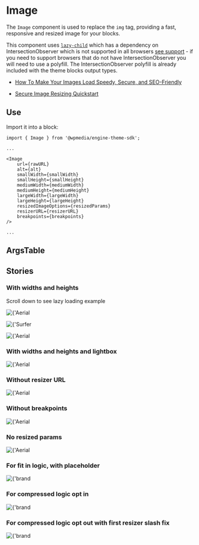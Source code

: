 
<Meta title="Image" component={Image} />

# Image

The `Image` component is used to replace the `img` tag, providing a fast, responsive and resized image for your blocks.

This component uses [`lazy-child`](https://www.npmjs.com/package/lazy-child) which has a dependency on IntersectionObserver which is not supported in all browsers [see support](https://caniuse.com/#feat=intersectionobserver) - if you need to support browsers that do not have IntersectionObserver you will need to use a polyfill. The IntersectionObserver polyfill is already included with the theme blocks output types.

- [How To Make Your Images Load Speedy, Secure, and SEO-Friendly](https://github.com/WPMedia/fusion/blob/2.5-hydrate/documentation/recipes/best-practices-images.md)

- [Secure Image Resizing Quickstart](https://github.com/WPMedia/fusion/blob/2.5-hydrate/documentation/recipes/secure-speedy-images.md)

## Use

Import it into a block:

```
import { Image } from '@wpmedia/engine-theme-sdk';

...

<Image
    url={rawURL}
    alt={alt}
    smallWidth={smallWidth}
    smallHeight={smallHeight}
    mediumWidth={mediumWidth}
    mediumHeight={mediumHeight}
    largeWidth={largeWidth}
    largeHeight={largeHeight}
    resizedImageOptions={resizedParams}
    resizerURL={resizerURL}
    breakpoints={breakpoints}
/>

...

```



## ArgsTable
<ArgsTable of={Image} />

## Stories

<Story name="Basic" />

### **With widths and heights**
<Canvas>
    <Story name="With widths and heights">
        <div>
            <p>Scroll down to see lazy loading example</p>
            <Image
                url={'https://arc-anglerfish-arc2-prod-corecomponents.s3.amazonaws.com/public/37UMUNYNOVCEJDZW5SBKBXNMO4.jpg'}
                alt={'Aerial view of bridge'}
                smallWidth={158}
                smallHeight={89}
                mediumWidth={274}
                mediumHeight={154}
                largeWidth={274}
                largeHeight={154}
                resizedImageOptions={{
                    '158x89': '/r4YXPy4Eh2thx80bDTxRZM9Syhw=filters:format(jpg):quality(70)/',
                    '274x154': '/sDwhmVtwayjjDJww8CvlWjpydGM=filters:format(jpg):quality(70)/',
                }}
                resizerURL={'https://corecomponents-the-prophet-prod.cdn.arcpublishing.com/resizer'}
                breakpoints={{
                    small: 420,
                    medium: 768,
                    large: 992,
                }}
            />
            <p style={{ height: '150vh' }}></p>
            <Image
                url={'https://cloudfront-us-east-1.images.arcpublishing.com/corecomponents/P3V3THIJPVGUBLRIIYWKFHZTKA.jpg'}
                alt={'Surfer paddling out in the ocean'}
                smallWidth={800}
                smallHeight={600}
                mediumWidth={800}
                mediumHeight={600}
                largeWidth={800}
                largeHeight={600}
                resizedImageOptions={{
                    '800x600': '/ncyEH4gZKt-brhaXCK_GfHw3I6Q=filters:format(jpg):quality(70)/',
                }}
                resizerURL={'https://corecomponents-the-prophet-prod.cdn.arcpublishing.com/resizer'}
                breakpoints={{
                    small: 420,
                    medium: 768,
                    large: 992,
                }}
            />
            <p style={{ height: '150vh' }}></p>
            <Image
                url={'https://arc-anglerfish-arc2-prod-corecomponents.s3.amazonaws.com/public/37UMUNYNOVCEJDZW5SBKBXNMO4.jpg'}
                alt={'Aerial view of bridge'}
                smallWidth={158}
                smallHeight={89}
                mediumWidth={274}
                mediumHeight={154}
                largeWidth={274}
                largeHeight={154}
                resizedImageOptions={{
                    '158x89': '/r4YXPy4Eh2thx80bDTxRZM9Syhw=filters:format(jpg):quality(70)/',
                    '274x154': '/sDwhmVtwayjjDJww8CvlWjpydGM=filters:format(jpg):quality(70)/',
                }}
                resizerURL={'https://corecomponents-the-prophet-prod.cdn.arcpublishing.com/resizer'}
                breakpoints={{
                    small: 420,
                    medium: 768,
                    large: 992,
                }}
            />
        </div>
    </Story>
</Canvas>

### **With widths and heights and lightbox**
<Canvas>
    <Story name="With widths, heights and lightbox">
        <Image
            url={'https://arc-anglerfish-arc2-prod-corecomponents.s3.amazonaws.com/public/37UMUNYNOVCEJDZW5SBKBXNMO4.jpg'}
            alt={'Aerial view of bridge'}
            smallWidth={158}
            smallHeight={89}
            mediumWidth={274}
            mediumHeight={154}
            largeWidth={274}
            largeHeight={154}
            resizedImageOptions={{
                '158x89': '/r4YXPy4Eh2thx80bDTxRZM9Syhw=filters:format(jpg):quality(70)/',
                '274x154': '/sDwhmVtwayjjDJww8CvlWjpydGM=filters:format(jpg):quality(70)/',
            }}
            resizerURL={'https://corecomponents-the-prophet-prod.cdn.arcpublishing.com/resizer'}
            breakpoints={{
                small: 420,
                medium: 768,
                large: 992,
            }}
            lightBoxWidth={274}
            lightBoxHeight={154}
        />
    </Story>
</Canvas>

### **Without resizer URL**
<Canvas>
    <Story name="Without resizer URL">
        <Image
            url={'https://arc-anglerfish-arc2-prod-corecomponents.s3.amazonaws.com/public/37UMUNYNOVCEJDZW5SBKBXNMO4.jpg'}
            alt={'Aerial view of bridge'}
            smallWidth={158}
            smallHeight={89}
            mediumWidth={274}
            mediumHeight={154}
            largeWidth={274}
            largeHeight={154}
            resizedImageOptions={{
                '158x89': '/r4YXPy4Eh2thx80bDTxRZM9Syhw=filters:format(jpg):quality(70)/',
                '274x154': '/sDwhmVtwayjjDJww8CvlWjpydGM=filters:format(jpg):quality(70)/',
            }}
            resizerURL={''}
            breakpoints={{
                small: 420,
                medium: 768,
                large: 992,
            }}
            lightBoxWidth={274}
            lightBoxHeight={154}
        />
    </Story>
</Canvas>

### **Without breakpoints**
<Canvas>
    <Story name="Without breakpoints">
        <Image
            url={'https://arc-anglerfish-arc2-prod-corecomponents.s3.amazonaws.com/public/37UMUNYNOVCEJDZW5SBKBXNMO4.jpg'}
            alt={'Aerial view of bridge'}
            smallWidth={158}
            smallHeight={89}
            mediumWidth={274}
            mediumHeight={154}
            largeWidth={274}
            largeHeight={154}
            resizedImageOptions={{
                '158x89': '/r4YXPy4Eh2thx80bDTxRZM9Syhw=filters:format(jpg):quality(70)/',
                '274x154': '/sDwhmVtwayjjDJww8CvlWjpydGM=filters:format(jpg):quality(70)/',
            }}
            resizerURL={'https://corecomponents-the-prophet-prod.cdn.arcpublishing.com/resizer'}
            breakpoints={{}}
            lightBoxWidth={274}
            lightBoxHeight={154}
        />
    </Story>
</Canvas>

### **No resized params**
<Canvas>
    <Story name="No resized params">
        <Image
            url={'https://arc-anglerfish-arc2-prod-corecomponents.s3.amazonaws.com/public/37UMUNYNOVCEJDZW5SBKBXNMO4.jpg'}
            alt={'Aerial view of bridge'}
            smallWidth={158}
            smallHeight={89}
            mediumWidth={274}
            mediumHeight={154}
            largeWidth={274}
            largeHeight={154}
            resizedImageOptions={{}}
            resizerURL={'https://corecomponents-the-prophet-prod.cdn.arcpublishing.com/resizer'}
            breakpoints={{
                small: 420,
                medium: 768,
                large: 992,
            }}
            lightBoxWidth={274}
            lightBoxHeight={154}
        />
    </Story>
</Canvas>

<!-- // https://corecomponents-the-prophet-prod.cdn.arcpublishing.com/resizer/74FUDjj5P9QGqVekHa1JSdaSU1M=/fit-in/274x183/filters:quality(70):fill(white):background_color(white)/arc-anglerfish-staging-staging.s3.amazonaws.com/public/NA6FMAXWP5DR3FDZQ7SGJ3C3FE.png  -->

### **For fit in logic, with placeholder**
<Canvas>
    <Story name="For fit in logic, with placeholder">        
      <Image
            url={'https://arc-anglerfish-staging-staging.s3.amazonaws.com/public/NA6FMAXWP5DR3FDZQ7SGJ3C3FE.png'}
            alt={'brand image'}
            smallWidth={158}
            smallHeight={89}
            mediumWidth={274}
            mediumHeight={154}
            largeWidth={274}
            largeHeight={154}
            resizedImageOptions={{
              "84x0": "ypPWGXyZQIfvus8XpYlHcz9s-2M=/fit-in/84x0/filters:quality(70):fill(white):background_color(white)/",
"84x47": "Gw1ATz6cGk1Op8Yjnb9XBfe-10U=/fit-in/84x47/filters:quality(70):fill(white):background_color(white)/",
"84x56": "b5wfZSSCrPhbJrORnvG5FXMoDr4=/fit-in/84x56/filters:quality(70):fill(white):background_color(white)/",
"84x63": "CD5KPCY_fwSMCI_xytqY_GFeXO0=/fit-in/84x63/filters:quality(70):fill(white):background_color(white)/",
"84x84": "g9s6e6Xg5fUugoCvSi6ozD9U4RA=/fit-in/84x84/filters:quality(70):fill(white):background_color(white)/",
"105x0": "OzGNyBo2WPsnUeAg11pcLYsNN7w=/fit-in/105x0/filters:quality(70):fill(white):background_color(white)/",
"105x59": "ElJJzRWq1ZB82l4keqayBsGhOhM=/fit-in/105x59/filters:quality(70):fill(white):background_color(white)/",
"105x70": "e6iZtVfaJOxIs342PGXoM-Y5Nu4=/fit-in/105x70/filters:quality(70):fill(white):background_color(white)/",
"105x79": "MRwmeksbWfCFE523W0vmz2Lvumo=/fit-in/105x79/filters:quality(70):fill(white):background_color(white)/",
"105x105": "irmzJqlUTrRGDvY2bMfhcx_5Ahc=/fit-in/105x105/filters:quality(70):fill(white):background_color(white)/",
"158x0": "qdxfL8Ms-GjEXSvEPFrR0MMJVfI=/fit-in/158x0/filters:quality(70):fill(white):background_color(white)/",
"158x89": "r7SMPMvoPdoraJUSo3Jqo1mhUlY=/fit-in/158x89/filters:quality(70):fill(white):background_color(white)/",
"158x105": "ciIbzGLGGntlmMxW-OXZ_OFsQfs=/fit-in/158x105/filters:quality(70):fill(white):background_color(white)/",
"158x119": "_r5tCmSEITOO3NTJLBkot61mzBA=/fit-in/158x119/filters:quality(70):fill(white):background_color(white)/",
"158x158": "vMMvyypjSX4SntqGzufNzKSlll4=/fit-in/158x158/filters:quality(70):fill(white):background_color(white)/",
"274x0": "7lwbXw39fsb7SslOOiUxu1ly4gc=/fit-in/274x0/filters:quality(70):fill(white):background_color(white)/",
"274x154": "DdErna-7pp6myk9CrCpHdgiGQrA=/fit-in/274x154/filters:quality(70):fill(white):background_color(white)/",
"274x183": "74FUDjj5P9QGqVekHa1JSdaSU1M=/fit-in/274x183/filters:quality(70):fill(white):background_color(white)/",
"274x206": "NL8g53815dsUhgTS3jXC7rdAt4U=/fit-in/274x206/filters:quality(70):fill(white):background_color(white)/",
"274x274": "MDrtZOPpTHNfaBvyvUpoDRp_Pmw=/fit-in/274x274/filters:quality(70):fill(white):background_color(white)/",
"377x0": "akEakgCNST0luHQSfxw9JFGhTI4=/fit-in/377x0/filters:quality(70):fill(white):background_color(white)/",
"377x212": "8TDhSLyZg_kUCihvynOQi06pYzg=/fit-in/377x212/filters:quality(70):fill(white):background_color(white)/",
"377x251": "CTkC4Qg7ArqcadymT-6hF6kpQcQ=/fit-in/377x251/filters:quality(70):fill(white):background_color(white)/",
"377x283": "0u2mo8HtMOnqPnQPtxKoxRqfE04=/fit-in/377x283/filters:quality(70):fill(white):background_color(white)/",
"377x377": "ievAZC23UVlp0pDO9i_vYd4Mzns=/fit-in/377x377/filters:quality(70):fill(white):background_color(white)/",
"400x0": "v5yK4OiOsizjnS5QUES6os7edxU=/fit-in/400x0/filters:quality(70):fill(white):background_color(white)/",
"400x225": "-pXO6s24r9KmlC-6siXm4uzrKxg=/fit-in/400x225/filters:quality(70):fill(white):background_color(white)/",
"400x267": "hBPl4S4C9ngZRqmRAJ-Op0njTlo=/fit-in/400x267/filters:quality(70):fill(white):background_color(white)/",
"400x300": "Gcq-GY6hHc7VbCX4ZY8PBuqVjF4=/fit-in/400x300/filters:quality(70):fill(white):background_color(white)/",
"400x400": "9PtxKndKHARFk6D0ynV-eeWSyow=/fit-in/400x400/filters:quality(70):fill(white):background_color(white)/",
"600x0": "OiKZ9gjSp-91zxKMjn6d7I9Xn0Q=/fit-in/600x0/filters:quality(70):fill(white):background_color(white)/",
"600x338": "-GfTnJijLXqUVhdTdiyE9l0_yeI=/fit-in/600x338/filters:quality(70):fill(white):background_color(white)/",
"600x400": "m617pE8A870PD_Ceg3c8lLzsMY8=/fit-in/600x400/filters:quality(70):fill(white):background_color(white)/",
"600x450": "09o5mViAlwuxUTgL6vkoXkCfchE=/fit-in/600x450/filters:quality(70):fill(white):background_color(white)/",
"600x600": "rxxPemZQ3CI0OrPBoSnSHQKPhpA=/fit-in/600x600/filters:quality(70):fill(white):background_color(white)/",
"768x0": "EzouokEblmG43adARCILjk7ioSg=/fit-in/768x0/filters:quality(70):fill(white):background_color(white)/",
"768x432": "vMR3AlfbO_ZZ2FuJYh18eHD7LQM=/fit-in/768x432/filters:quality(70):fill(white):background_color(white)/",
"768x512": "42Gq8nwJdwiwDGEjvXIRosQPvKM=/fit-in/768x512/filters:quality(70):fill(white):background_color(white)/",
"768x576": "ji27jOy0l-Kaj5T654LhgVRXWpw=/fit-in/768x576/filters:quality(70):fill(white):background_color(white)/",
"768x768": "Exeh9lKLfeQ8EY8BFF6MAIWw8f4=/fit-in/768x768/filters:quality(70):fill(white):background_color(white)/",
"800x0": "XuPV6Xyq1DZfouUYaTClp4KtmVk=/fit-in/800x0/filters:quality(70):fill(white):background_color(white)/",
"800x450": "TJxjOo89SZxFXQZwqRbmk1W62po=/fit-in/800x450/filters:quality(70):fill(white):background_color(white)/",
"800x533": "7-ZUOzJOw3UKHN0nCjkYUWYMMhg=/fit-in/800x533/filters:quality(70):fill(white):background_color(white)/",
"800x600": "r2VBjzND5c-k4G6JEpzyYpGHngs=/fit-in/800x600/filters:quality(70):fill(white):background_color(white)/",
"800x800": "xzLASjSBuaDaTlfQfKRfNx_TXtQ=/fit-in/800x800/filters:quality(70):fill(white):background_color(white)/",
"1024x0": "-i8cZWpmS7BVf7n-tGixdIhRdPc=/fit-in/1024x0/filters:quality(70):fill(white):background_color(white)/",
"1024x576": "srrkeFOCj6KdudRPul8F6l4vFqs=/fit-in/1024x576/filters:quality(70):fill(white):background_color(white)/",
"1024x683": "zxZMYm5rP9oYWRMp7xg_cjqLssM=/fit-in/1024x683/filters:quality(70):fill(white):background_color(white)/",
"1024x768": "dLGtbpAl3oNYQ29b8b8vIIW8USg=/fit-in/1024x768/filters:quality(70):fill(white):background_color(white)/",
"1024x1024": "RkTnuW6j5K7QDCOkBuXOQNxF0zM=/fit-in/1024x1024/filters:quality(70):fill(white):background_color(white)/",
"1440x0": "9dzRorTa9AFZvec138wzfAzZnOs=/fit-in/1440x0/filters:quality(70):fill(white):background_color(white)/",
"1440x810": "xjFGAhcROAHGIJjQF0-VXGgP5UA=/fit-in/1440x810/filters:quality(70):fill(white):background_color(white)/",
"1440x960": "lM113UEvbUcBQmfUxaxjjvymfL8=/fit-in/1440x960/filters:quality(70):fill(white):background_color(white)/",
"1440x1080": "yeoeeTujSHwDjTerpiwXiZziqyg=/fit-in/1440x1080/filters:quality(70):fill(white):background_color(white)/",
"1440x1440": "C01cML7mEmfmz3nF_uKCcmQAsdo=/fit-in/1440x1440/filters:quality(70):fill(white):background_color(white)/",
"1600x0": "ILJn0fFa7NIsStekj_TtlBCSvBU=/fit-in/1600x0/filters:quality(70):fill(white):background_color(white)/",
"1600x900": "_1NLnVpYWGV_sSMu4bNaPViOM-Y=/fit-in/1600x900/filters:quality(70):fill(white):background_color(white)/",
"1600x1067": "BP4BtQEHW2PIahEZ0Iha-zIXoFY=/fit-in/1600x1067/filters:quality(70):fill(white):background_color(white)/",
"1600x1200": "7PiVpqa_FxTcR0Yj_aLC7WpnjzQ=/fit-in/1600x1200/filters:quality(70):fill(white):background_color(white)/",
"1600x1600": "CQcCSFygCQqghFAVoFOYMGePDKg=/fit-in/1600x1600/filters:quality(70):fill(white):background_color(white)/",
            }}
            resizerURL={'https://corecomponents-the-prophet-prod.cdn.arcpublishing.com/resizer'}
            breakpoints={{
                small: 420,
                medium: 768,
                large: 992,
            }}
            lightBoxWidth={274}
            lightBoxHeight={154}
        />
    </Story>
</Canvas>

### **For compressed logic opt in**
<Canvas>
    <Story name="For compressed logic opt in">        
      <Image
            url={'https://s3.amazonaws.com/arc-authors/corecomponents/b80bd029-16d8-4a28-a874-78fc07ebc14a.jpg'}
            alt={'brand image'}
            smallWidth={158}
            smallHeight={89}
            mediumWidth={274}
            mediumHeight={154}
            largeWidth={274}
            largeHeight={154}
            resizedImageOptions={{
 "84x56": "Zl9GCeY1h_VWYVOhDEUuZLth_I8=filters:cm=t/",
                                            "105x70": "PP7bEkuCBQ9Dv03Ok-8caaFoSI0=filters:cm=t/",
                                            "158x105": "xJrEXTFQtbX_9wzUOofp-fza1KM=filters:cm=t/",
                                            "274x183": "Wih8X4MVQVGqmtgPxh56zSm1hBI=filters:cm=t/",
                                            "377x251": "9E1kgP-s1x2SVRHrNyOWUXXZb14=filters:cm=t/",
                                            "400x267": "9mqMCfKgITlEAkfqfSYAtxJKojI=filters:cm=t/",
                                            "600x400": "v0KYywyJNbxWTFIopiUnIKDqSVc=filters:cm=t/",
                                            "768x512": "k2fO1jsplo0FdIJ-xkilgLiOr7k=filters:cm=t/",
                                            "800x533": "cA-eFDnDTUffbO4j9-fCtYPVWsg=filters:cm=t/",
                                            "1024x683": "xBIw-6J0kS48A8Wp4_0t4k_Sh4Q=filters:cm=t/",
                                            "1440x960": "5f8YWvg-j8LETGuKEOHgDvMTKhE=filters:cm=t/",
                                            "1600x1067": "GsY2RpeE1zt2TwbtM1vQYFdf0Io=filters:cm=t/",
                                            "84x63": "HAb6iFddFCGoVhcbr7xNKyTjRgU=filters:cm=t/",
                                            "105x79": "hog5jqlGvmBYipYSs-vQ_mqMfSg=filters:cm=t/",
                                            "158x119": "yayh79Pxt8D13ZugCYEwQoeb05c=filters:cm=t/",
                                            "274x206": "xakQmVVXgDLn_b67NfsVl0Twjmc=filters:cm=t/",
                                            "377x283": "qxAMOBKiRUx2wvRrNzqwahGYZ3s=filters:cm=t/",
                                            "400x300": "vsm27HE9JE3pXQF_Gpv6FPK0EBY=filters:cm=t/",
                                            "600x450": "KWhxwTC-IP5O8kgBOxp3HwsNp-Y=filters:cm=t/",
                                            "768x576": "kT3kWQHSFwe6dB4twVtf6FkcrLg=filters:cm=t/",
                                            "800x600": "zg3-pYTvb0xWPxgOOSmT4onRnrg=filters:cm=t/",
                                            "1024x768": "cOuKqIsAoH6b5Mx3iq1Cyz7reuM=filters:cm=t/",
                                            "1440x1080": "G6A7rb_rMG77iPaW5YZw_gXHszI=filters:cm=t/",
                                            "1600x1200": "D9sD_fHurPMha83DHmSSjhNIWaw=filters:cm=t/",
                                            "84x0": "mbFPm2rKjoum_0LYf0At-9eks1Y=filters:cm=t/",
                                            "105x0": "x--GwVN904caO9HoQJbnFe5-9zk=filters:cm=t/",
                                            "158x0": "d1tUq56ObdJyJtx10EHLN9h5pV8=filters:cm=t/",
                                            "274x0": "tpK1bRzCC_yOCaxQNyycbY-zSVQ=filters:cm=t/",
                                            "377x0": "kzerxeG43LYGfSASKt4Lj9nmkYM=filters:cm=t/",
                                            "400x0": "AtZ9BqFF4EprAbBmeB7_uMhY3xQ=filters:cm=t/",
                                            "600x0": "k1OTosfkdEVKawdNm_nWdmxhYvU=filters:cm=t/",
                                            "768x0": "6HcJbMw8xmMk5rC1evG3Cfn2Uo8=filters:cm=t/",
                                            "800x0": "8UReMwMsznY473xAwq65hACsAbs=filters:cm=t/",
                                            "1024x0": "bAZVOYlan4R8bbv6neVRsJ54gWE=filters:cm=t/",
                                            "1440x0": "BNHDdO9hc6S2z8eTjAToUmTr-sw=filters:cm=t/",
                                            "1600x0": "Ug4rT-_XwKlhjAmLHF1BMRn7bZ8=filters:cm=t/",
                                            "84x47": "PC1BvmN31-hCCbJLa8RUBHSQBDU=filters:cm=t/",
                                            "105x59": "KNjqmWUkVvo1QqlBECP7n48xzuU=filters:cm=t/",
                                            "158x89": "35sg1CpwufCYNN-lff7JXP_9hnQ=filters:cm=t/",
                                            "274x154": "YqnGe2BesTKTVSwuIHXXWcQMxTc=filters:cm=t/",
                                            "377x212": "jfqSgGMvehhkpZDpXpW8xabaoFE=filters:cm=t/",
                                            "400x225": "Mcht0h4pAjl-FyUtzvgnkKKc-i4=filters:cm=t/",
                                            "600x338": "kNySm8WmouEddG7L1CAmZYTrP5U=filters:cm=t/",
                                            "768x432": "4T6uEz2Kv6Ll1pYsPL9hkxLnguM=filters:cm=t/",
                                            "800x450": "uor2swsaUuP6kY5Alxup6lzFpz8=filters:cm=t/",
                                            "1024x576": "zP8h9myj7tgjD6JeQ4j615yDi1E=filters:cm=t/",
                                            "1440x810": "lpQ1DbyQrPqU9IrlD4ymYBax2_U=filters:cm=t/",
                                            "1600x900": "kXIyQvYXN0LK_R-1nj5AV1EaIsk=filters:cm=t/",
                                            "84x84": "rO9Zm7S0G0rL3pxlmX9c-dmD4ro=filters:cm=t/",
                                            "105x105": "3W_Ga2CyiwnKkTj_tqjE1L80ecg=filters:cm=t/",
                                            "158x158": "wRo1EhlirDPXj_oSk3oCIVHDCQo=filters:cm=t/",
                                            "274x274": "J_Nb7jZTJdUk-mma0oUFTKRVmG4=filters:cm=t/",
                                            "377x377": "MoC1YNbxPMERPhqFOYiIq-C73w8=filters:cm=t/",
                                            "400x400": "wOBvZDAal77fnyeRUH3pm3pb2Lo=filters:cm=t/",
                                            "600x600": "aYsQE8UUUN5ahgPbOTRQudYfUPc=filters:cm=t/",
                                            "768x768": "enUCacYifBe2BZrl2VSpCgD98iQ=filters:cm=t/",
                                            "800x800": "-CBUtmcZm00uPEpJOCTUKZq1eWg=filters:cm=t/",
                                            "1024x1024": "XdLtY4clVJIPAJqZP5N_fDQ7djI=filters:cm=t/",
                                            "1440x1440": "mZEtMmVGWFKu9ufg2eTRgvIcr1U=filters:cm=t/",
                                            "1600x1600": "DjfsuZ6YnP9mJhFkdcbzInJQVU0=filters:cm=t/"
            }}
            resizerURL={'https://corecomponents-the-prophet-prod.cdn.arcpublishing.com/resizer'}
            breakpoints={{
                small: 420,
                medium: 768,
                large: 992,
            }}
            lightBoxWidth={274}
            lightBoxHeight={154}
            compressedThumborParams={true}
        />
    </Story>
</Canvas>

### **For compressed logic opt out with first resizer slash fix**
<Preview>
    <Story name="For compressed logic opt out with first resizer slash fix">        
      <Image
            url={'https://cloudfront-us-east-1.images.arcpublishing.com/corecomponents/PXYWEPTDCJF7JKDLK435PZM7HI.jpg'}
            alt={'brand image'}
            smallWidth={400}
            smallHeight={267}
            mediumWidth={400}
            mediumHeight={267}
            largeWidth={400}
            largeHeight={267}
            resizedImageOptions={{
              "400x267": "ATxBzcGNaQfNiZWOlDXIQu6YFBQ=filters:format(jpg):quality(70)/"
            }}
            resizerURL={'https://corecomponents-the-prophet-prod.cdn.arcpublishing.com/resizer'}
            breakpoints={{
                small: 420,
                medium: 768,
                large: 992,
            }}
            lightBoxWidth={274}
            lightBoxHeight={154}
            compressedThumborParams={false}
        />
    </Story>
</Preview>

